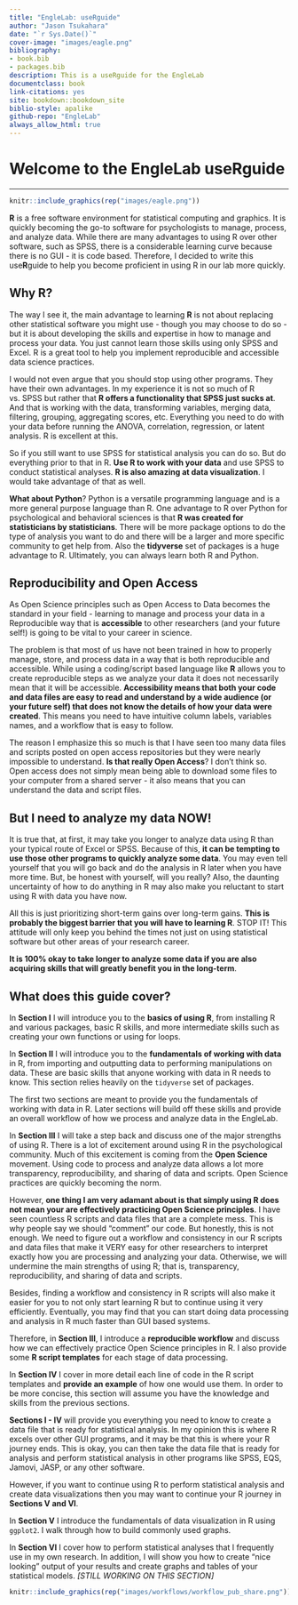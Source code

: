 ```yaml
--- 
title: "EngleLab: useRguide"
author: "Jason Tsukahara"
date: "`r Sys.Date()`"
cover-image: "images/eagle.png"
bibliography:
- book.bib
- packages.bib
description: This is a useRguide for the EngleLab
documentclass: book
link-citations: yes
site: bookdown::bookdown_site
biblio-style: apalike
github-repo: "EngleLab"
always_allow_html: true
---
```


# Welcome to the EngleLab useRguide {-}

----

```r
knitr::include_graphics(rep("images/eagle.png"))
```

**R** is a free software environment for statistical computing and graphics. It is quickly becoming the go-to software for psychologists to manage, process, and analyze data. While there are many advantages to using R over other software, such as SPSS, there is a considerable learning curve because there is no GUI - it is code based. Therefore, I decided to write this use**R**guide to help you become proficient in using R in our lab more quickly.

## Why R? {-}

The way I see it, the main advantage to learning **R** is not about replacing other statistical software you might use - though you may choose to do so - but it is about developing the skills and expertise in how to manage and process your data. You just cannot learn those skills using only SPSS and Excel. R is a great tool to help you implement reproducible and accessible data science practices. 

I would not even argue that you should stop using other programs. They have their own advantages. In my experience it is not so much of R vs. SPSS but rather that **R offers a functionality that SPSS just sucks at**. And that is working with the data, transforming variables, merging data, filtering, grouping, aggregating scores, etc. Everything you need to do with your data before running the ANOVA, correlation, regression, or latent analysis. R is excellent at this. 

So if you still want to use SPSS for statistical analysis you can do so. But do everything prior to that in R. **Use R to work with your data** and use SPSS to conduct statistical analyses. **R is also amazing at data visualization**. I would take advantage of that as well.

**What about Python**? Python is a versatile programming language and is a more general purpose language than R. One advantage to R over Python for psychological and behavioral sciences is that **R was created for statisticians by statisticians**. There will be more package options to do the type of analysis you want to do and there will be a larger and more specific community to get help from. Also the **tidyverse** set of packages is a huge advantage to R. Ultimately, you can always learn both R and Python.

## Reproducibility and Open Access {-}

As Open Science principles such as Open Access to Data becomes the standard in your field - learning to manage and process your data in a Reproducible way that is **accessible** to other researchers (and your future self!) is going to be vital to your career in science. 

The problem is that most of us have not been trained in how to properly manage, store, and process data in a way that is both reproducible and accessible. While using a coding/script based language like **R** allows you to create reproducible steps as we analyze your data it does not necessarily mean that it will be accessible. **Accessibility means that both your code and data files are easy to read and understand by a wide audience (or your future self) that does not know the details of how your data were created**. This means you need to have intuitive column labels, variables names, and a workflow that is easy to follow. 

The reason I emphasize this so much is that I have seen too many data files and scripts posted on open access repositories but they were nearly impossible to understand. **Is that really Open Access**? I don't think so. Open access does not simply mean being able to download some files to your computer from a shared server - it also means that you can understand the data and script files. 

## But I need to analyze my data NOW! {-}

It is true that, at first, it may take you longer to analyze data using R than your typical route of Excel or SPSS. Because of this, **it can be tempting to use those other programs to quickly analyze some data**. You may even tell yourself that you will go back and do the analysis in R later when you have more time. But, be honest with yourself, will you really? Also, the daunting uncertainty of how to do anything in R may also make you reluctant to start using R with data you have now. 

All this is just prioritizing short-term gains over long-term gains. **This is probably the biggest barrier that you will have to learning R**. STOP IT! This attitude will only keep you behind the times not just on using statistical software but other areas of your research career. 

**It is 100% okay to take longer to analyze some data if you are also acquiring skills that will greatly benefit you in the long-term**.

## What does this guide cover? {-}

In **Section I** I will introduce you to the **basics of using R**, from installing R and various packages, basic R skills, and more intermediate skills such as creating your own functions or using for loops.

In **Section II** I will introduce you to the **fundamentals of working with data** in R, from importing and outputting data to performing manipulations on data. These are basic skills that anyone working with data in R needs to know. This section relies heavily on the `tidyverse` set of packages.
 
The first two sections are meant to provide you the fundamentals of working with data in R. Later sections will build off these skills and provide an overall workflow of how we process and analyze data in the EngleLab. 

In **Section III** I will take a step back and discuss one of the major strengths of using R. There is a lot of excitement around using R in the psychological community. Much of this excitement is coming from the **Open Science** movement. Using code to process and analyze data allows a lot more transparency, reproducibility, and sharing of data and scripts. Open Science practices are quickly becoming the norm. 

However, **one thing I am very adamant about is that simply using R does not mean your are effectively practicing Open Science principles**. I have seen countless R scripts and data files that are a complete mess. This is why people say we should "comment" our code. But honestly, this is not enough. We need to figure out a workflow and consistency in our R scripts and data files that make it VERY easy for other researchers to interpret exactly how you are processing and analyzing your data. Otherwise, we will undermine the main strengths of using R; that is, transparency, reproducibility, and sharing of data and scripts. 

Besides, finding a workflow and consistency in R scripts will also make it easier for you to not only start learning R but to continue using it very efficiently. Eventually, you may find that you can start doing data processing and analysis in R much faster than GUI based systems.

Therefore, in **Section III**, I introduce a **reproducible workflow** and discuss how we can effectively practice Open Science principles in R. I also provide some **R script templates** for each stage of data processing.

In **Section IV** I cover in more detail each line of code in the R script templates and **provide an example** of how one would use them. In order to be more concise, this section will assume you have the knowledge and skills from the previous sections. 

**Sections I - IV** will provide you everything you need to know to create a data file that is ready for statistical analysis. In my opinion this is where R excels over other GUI programs, and it may be that this is where your R journey ends. This is okay, you can then take the data file that is ready for analysis and perform statistical analysis in other programs like SPSS, EQS, Jamovi, JASP, or any other software. 

However, if you want to continue using R to perform statistical analysis and create data visualizations then you may want to continue your R journey in **Sections V and VI**.

In **Section V** I introduce the fundamentals of data visualization in R using `ggplot2`. I walk through how to build commonly used graphs.

In **Section VI** I cover how to perform statistical analyses that I frequently use in my own research. In addition, I will show you how to create "nice looking" output of your results and create graphs and tables of your statistical models. *[STILL WORKING ON THIS SECTION]*


```r
knitr::include_graphics(rep("images/workflows/workflow_pub_share.png"))
```
